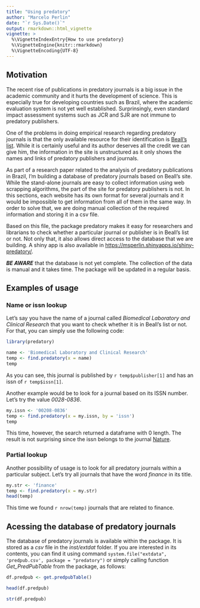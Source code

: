 ---
title: "Using predatory"
author: "Marcelo Perlin"
date: "`r Sys.Date()`"
output: rmarkdown::html_vignette
vignette: >
  %\VignetteIndexEntry{How to use predatory}
  %\VignetteEngine{knitr::rmarkdown}
  %\VignetteEncoding{UTF-8}
---

## Motivation

The recent rise of publications in predatory journals is a big issue in the academic community and it hurts the development of science. This is especially true for developing countries such as Brazil, where the academic evaluation system is not yet well established. Surprinsingly, even standard impact assessment systems such as JCR and SJR are not immune to predatory publishers.   

One of the problems in doing empirical research regarding predatory journals is that the only available resource for their identification is [Beall's list](https://scholarlyoa.com/). While it is certainly useful and its author deserves all the credit we can give him, the information in the site is unstructured as it only shows the names and links of predatory publishers and journals. 

As part of a research paper related to the analysis of predatory publications in Brazil, I'm building a database of predatory journals based on Beall's site. While the stand-alone journals are easy to collect information using web scrapping algorithms, the part of the site for predatory publishers is not. In this sections, each website has its own format for several journals and it would be impossible to get information from all of them in the same way. In order to solve that, we are doing manual collection of the required information and storing it in a csv file.

Based on this file, the package predatory makes it easy for researchers and librarians to check whether a particular journal or publisher is in Beall's list or not. Not only that, it also allows direct access to the database that we are building. A shiny app is also available in [https://msperlin.shinyapps.io/shiny-predatory/](https://msperlin.shinyapps.io/shiny-predatory/).

***BE AWARE*** that the database is not yet complete. The collection of the data is manual and it takes time. The package will be updated in a regular basis.

## Examples of usage

### Name or issn lookup

Let's say you have the name of a journal called *Biomedical Laboratory and Clinical Research* that you want to check whether it is in Beall's list or not. For that, you can simply use the following code:


```{r example1}
library(predatory)

name <- 'Biomedical Laboratory and Clinical Research'
temp <- find.predatory(x = name)
temp

```

As you can see, this journal is published by `r temp$publisher[1]` and has an issn of `r temp$issn[1]`.

Another example would be to look for a journal based on its ISSN number. Let's try the value *0028-0836*.

```{r example2}
my.issn <- '00208-0836'
temp <- find.predatory(x = my.issn, by = 'issn')
temp

```

This time, however, the search returned a dataframe with 0 length. The result is not surprising since the issn belongs to the journal [Nature](http://www.nature.com/nature/index.html). 

### Partial lookup 

Another possibility of usage is to look for all predatory journals within a particular subject. Let's try all journals that have the word *finance* in its title.

```{r example3}
my.str <- 'finance'
temp <- find.predatory(x = my.str)
head(temp)

```

This time we found `r nrow(temp)` journals that are related to finance.

## Acessing the database of predatory journals

The database of predatory journals is available within the package. It is stored as a *csv* file in the *inst/extdat* folder. If you are interested in its contents, you can find it using command `system.file("extdata", 'predpub.csv', package = "predatory")` or simply calling function *Get_PredPubTable* from the package, as follows:


```{r example4}
df.predpub <- get.predpubTable()

head(df.predpub)

str(df.predpub)
```
